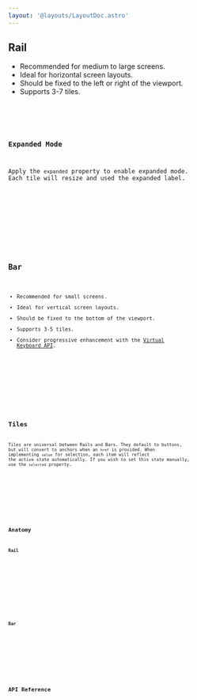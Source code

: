 ```yaml
---
layout: '@layouts/LayoutDoc.astro'
---
```




## Rail

- Recommended for medium to large screens.
- Ideal for horizontal screen layouts.
- Should be fixed to the left or right of the viewport.
- Supports 3-7 tiles.

<Preview client:load>
	<Fragment slot="preview">
		<Example client:load />
	</Fragment>
	<Fragment slot="code">
		<Code code={ExampleRaw} lang="tsx" />
	</Fragment>
</Preview>

### Expanded Mode

Apply the `expanded` property to enable expanded mode. Each tile will resize and used the expanded label.

<Preview client:load>
	<Fragment slot="preview">
		<ExampleExpanded client:load />
	</Fragment>
	<Fragment slot="code">
		<Code code={ExampleExpandedRaw} lang="tsx" />
	</Fragment>
</Preview>

## Bar

- Recommended for small screens.
- Ideal for vertical screen layouts.
- Should be fixed to the bottom of the viewport.
- Supports 3-5 tiles.
- Consider progressive enhancement with the [Virtual Keyboard API](https://developer.mozilla.org/en-US/docs/Web/API/VirtualKeyboard_API).

<Preview client:load>
	<Fragment slot="preview">
		<ExampleBar client:load />
	</Fragment>
	<Fragment slot="code">
		<Code code={ExampleBarRaw} lang="tsx" />
	</Fragment>
</Preview>

## Tiles

Tiles are universal between Rails and Bars. They default to buttons, but will convert to anchors when an `href` is provided. When implementing `value` for selection, each item will reflect the active state automatically. If you wish to set this state manually, use the `selected` property.

<Preview client:load>
	<Fragment slot="preview">
		<ExampleTiles client:load />
	</Fragment>
	<Fragment slot="code">
		<Code code={ExampleTilesRaw} lang="tsx" />
	</Fragment>
</Preview>

## Anatomy

### Rail

<Anatomy label="Navigation.Rail" tag="aside" isComponent>
	<Anatomy label="header" />
	<Anatomy label="tiles">
		<Anatomy label="Navigation.Tile" tag="a|button" isComponent>
			<Anatomy label="expanded">
				<Anatomy label="label|labelExpanded" />
			</Anatomy>
		</Anatomy>
	</Anatomy>
	<Anatomy label="footer" />
</Anatomy>

### Bar

<Anatomy label="Navigation.Bar" tag="aside" isComponent>
	<Anatomy label="tiles">
		<Anatomy label="Navigation.Tile" tag="a|button" isComponent>
			<Anatomy label="expanded">
				<Anatomy label="label|labelExpanded" />
			</Anatomy>
		</Anatomy>
	</Anatomy>
</Anatomy>

## API Reference

<ApiTable />
